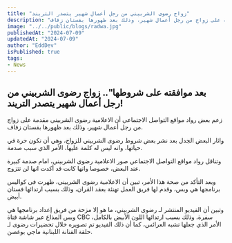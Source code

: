 ```yaml
---
title: "زواج رضوى الشربيني من رجل أعمال شهير يتصدر التريند"
description: "زعم بعض رواد مواقع التواصل الاجتماعي أن الاعلامية رضوى الشربيني مقدمة على زواج من رجل أعمال شهير، وذلك بعد ظهورها بفستان زفاف."
image: "../../public/blogs/radwa.jpg"
publishedAt: "2024-07-09"
updatedAt: "2024-07-09"
author: "EddDev"
isPublished: true
tags:
- News
---
```


## بعد موافقته على شروطها".. زواج رضوى الشربيني من رجل أعمال شهير يتصدر التريند!

زعم بعض رواد مواقع التواصل الاجتماعي أن الاعلامية رضوى الشربيني مقدمة على زواج من رجل أعمال شهير، وذلك بعد ظهورها بفستان زفاف.

واثار البعض الجدل بعد نشر بعض شروط رضوى الشربيني للزواج، وهي أن تكون حرة في حياتها، وانه ليس له كلمة عليها، الأمر الذي سبب صدمة.

وتناقل رواد مواقع التواصل الاجتماعي صور الاعلامية رضوى الشربيني، امام صدمة كبيرة عند البعض، خصوصا وانها كانت قد أكدت انها لن تتزوج.

وبعد التأكد من صحة هذا الأمر، تبين أن الاعلامية رضوى الشربيني، ظهرت في كواليس برنامجها هي وبس، وقدم لها فريق العمل تهنئة بعقد القران، وذلك بسبب ارتدائها فستان أبيض.

وتبين أن الفيديو المنتشر لـ رضوى الشربيني، ما هو إلا مزحة من فريق إعداد برنامجها هي وبس المذاع عبر شاشة قناة CBC سفرة، وذلك بسبب ارتدائها اللون الأبيض بالكامل، الأمر الذي جعلها تشبه العرائس، كما أن ذلك الفيديو تم تصويره خلال تحضيرات رضوى لـ حلقة الفنانة اللبنانية ماجي بوغصن.
